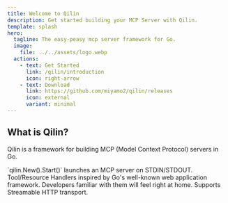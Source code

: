 ```yaml
---
title: Welcome to Qilin
description: Get started building your MCP Server with Qilin.
template: splash
hero:
  tagline: The easy-peasy mcp server framework for Go.
  image:
    file: ../../assets/logo.webp
  actions:
    - text: Get Started
      link: /qilin/introduction
      icon: right-arrow
    - text: Download
      link: https://github.com/miyamo2/qilin/releases
      icon: external
      variant: minimal
---
```



























## What is Qilin?

Qilin is a framework for building MCP (Model Context Protocol) servers in Go.

<CardGrid>
	<Card title="Impl MCP server in a minute" icon="seti:clock">
        `qilin.New().Start()` launches an MCP server on STDIN/STDOUT.
	</Card>
	<Card title="Familiar look and feel" icon="heart">
        Tool/Resource Handlers inspired by Go's well-known web application framework. Developers familiar with them will feel right at home.
	</Card>
	<Card title="Streamable HTTP" icon="right-caret">
        Supports Streamable HTTP transport.
	</Card>
</CardGrid>
